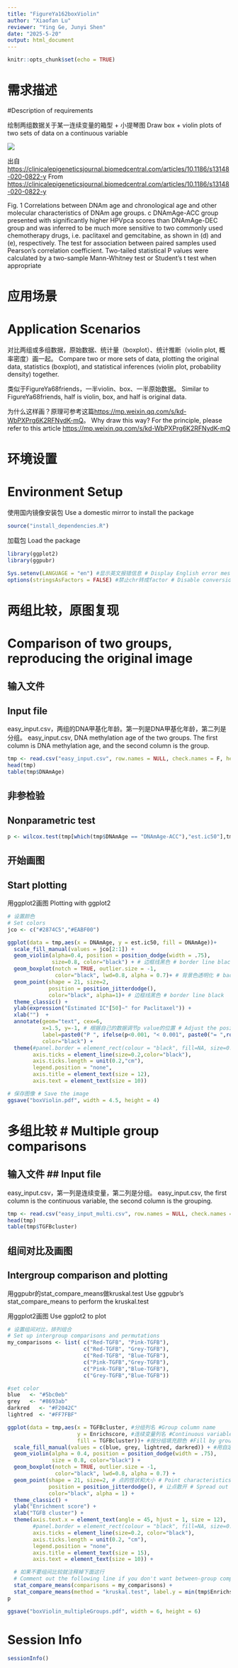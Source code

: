```yaml
---
title: "FigureYa162boxViolin"
author: "Xiaofan Lu"
reviewer: "Ying Ge, Junyi Shen"
date: "2025-5-20"
output: html_document
---
```


```r
knitr::opts_chunk$set(echo = TRUE)
```

# 需求描述
#Description of requirements

绘制两组数据关于某一连续变量的箱型 + 小提琴图
Draw box + violin plots of two sets of data on a continuous variable

![](example.png)

出自<https://clinicalepigeneticsjournal.biomedcentral.com/articles/10.1186/s13148-020-0822-y>
From <https://clinicalepigeneticsjournal.biomedcentral.com/articles/10.1186/s13148-020-0822-y>

Fig. 1 Correlations between DNAm age and chronological age and other molecular characteristics of DNAm age groups. c DNAmAge-ACC group presented with significantly higher HPVpca scores than DNAmAge-DEC group and was inferred to be much more sensitive to two commonly used chemotherapy drugs, i.e. paclitaxel and gemcitabine, as shown in (d) and (e), respectively. The test for association between paired samples used Pearson’s correlation coefficient. Two-tailed statistical P values were calculated by a two-sample Mann-Whitney test or Student’s t test when appropriate

# 应用场景
# Application Scenarios

对比两组或多组数据，原始数据、统计量（boxplot）、统计推断（violin plot, 概率密度）画一起。
Compare two or more sets of data, plotting the original data, statistics (boxplot), and statistical inferences (violin plot, probability density) together.

类似于FigureYa68friends，一半violin、box、一半原始数据。
Similar to FigureYa68friends, half is violin, box, and half is original data.

为什么这样画？原理可参考这篇<https://mp.weixin.qq.com/s/kd-WbPXPrg6K2RFNydK-mQ>。
Why draw this way? For the principle, please refer to this article <https://mp.weixin.qq.com/s/kd-WbPXPrg6K2RFNydK-mQ>

# 环境设置
# Environment Setup

使用国内镜像安装包
Use a domestic mirror to install the package

```r
source("install_dependencies.R")

```

加载包
Load the package

```r
library(ggplot2)
library(ggpubr)

Sys.setenv(LANGUAGE = "en") #显示英文报错信息 # Display English error messages
options(stringsAsFactors = FALSE) #禁止chr转成factor # Disable conversion of chr to factor
```

# 两组比较，原图复现
# Comparison of two groups, reproducing the original image

## 输入文件
## Input file

easy_input.csv，两组的DNA甲基化年龄。第一列是DNA甲基化年龄，第二列是分组。
easy_input.csv, DNA methylation age of the two groups. The first column is DNA methylation age, and the second column is the group.

```r
tmp <- read.csv("easy_input.csv", row.names = NULL, check.names = F, header = T, stringsAsFactors = F)
head(tmp)
table(tmp$DNAmAge)
```

## 非参检验
## Nonparametric test

```r
p <- wilcox.test(tmp[which(tmp$DNAmAge == "DNAmAge-ACC"),"est.ic50"],tmp[which(tmp$DNAmAge == "DNAmAge-DCC"),"est.ic50"])$p.value
```

## 开始画图
## Start plotting

用ggplot2画图
Plotting with ggplot2

```r
# 设置颜色
# Set colors
jco <- c("#2874C5","#EABF00")

ggplot(data = tmp,aes(x = DNAmAge, y = est.ic50, fill = DNAmAge))+
  scale_fill_manual(values = jco[2:1]) + 
  geom_violin(alpha=0.4, position = position_dodge(width = .75),
              size=0.8, color="black") + # 边框线黑色 # border line black
  geom_boxplot(notch = TRUE, outlier.size = -1, 
               color="black", lwd=0.8, alpha = 0.7)+ # 背景色透明化 # background color transparent
  geom_point(shape = 21, size=2, 
             position = position_jitterdodge(), 
             color="black", alpha=1)+ # 边框线黑色 # border line black
  theme_classic() +
  ylab(expression("Estimated IC"[50]~" for Paclitaxel")) +
  xlab("")  +
  annotate(geom="text", cex=6,
           x=1.5, y=-1, # 根据自己的数据调节p value的位置 # Adjust the position of the p value based on your own data
           label=paste0("P ", ifelse(p<0.001, "< 0.001", paste0("= ",round(p,3)))), # 添加P值 # Add the P value
           color="black") + 
  theme(#panel.border = element_rect(colour = "black", fill=NA, size=0.2), # 原图有框 # The original image has a frame
        axis.ticks = element_line(size=0.2,color="black"),
        axis.ticks.length = unit(0.2,"cm"),
        legend.position = "none",
        axis.title = element_text(size = 12),
        axis.text = element_text(size = 10))

# 保存图像 # Save the image
ggsave("boxViolin.pdf", width = 4.5, height = 4)
```

# 多组比较 # Multiple group comparisons

## 输入文件 ## Input file

easy_input.csv，第一列是连续变量，第二列是分组。
easy_input.csv, the first column is the continuous variable, the second column is the grouping.

```r
tmp <- read.csv("easy_input_multi.csv", row.names = NULL, check.names = F, header = T, stringsAsFactors = F)
head(tmp)
table(tmp$TGFBcluster)
```

## 组间对比及画图
## Intergroup comparison and plotting

用ggpubr的stat_compare_means做kruskal.test
Use ggpubr's stat_compare_means to perform the kruskal.test

用ggplot2画图
Use ggplot2 to plot

```r
# 设置组间对比，排列组合
# Set up intergroup comparisons and permutations
my_comparisons <- list( c("Red-TGFB", "Pink-TGFB"), 
                        c("Red-TGFB", "Grey-TGFB"), 
                        c("Red-TGFB", "Blue-TGFB"), 
                        c("Pink-TGFB","Grey-TGFB"),
                        c("Pink-TGFB","Blue-TGFB"),
                        c("Grey-TGFB","Blue-TGFB"))

#set color
blue   <- "#5bc0eb"
grey   <- "#8693ab"
darkred   <- "#F2042C"
lightred  <- "#FF7FBF"

ggplot(data = tmp,aes(x = TGFBcluster, #分组列名 #Group column name
                      y = Enrichscore, #连续变量列名 #Continuous variable column name
                      fill = TGFBcluster))+ #按分组填充颜色 #Fill by group
  scale_fill_manual(values = c(blue, grey, lightred, darkred)) + #用自定义颜色填充 #Fill with custom color
  geom_violin(alpha = 0.4, position = position_dodge(width = .75), 
              size = 0.8, color="black") +
  geom_boxplot(notch = TRUE, outlier.size = -1, 
               color="black", lwd=0.8, alpha = 0.7) +
  geom_point(shape = 21, size=2, # 点的性状和大小 # Point characteristics and size
             position = position_jitterdodge(), # 让点散开 # Spread out the points
             color="black", alpha = 1) +
  theme_classic() + 
  ylab("Enrichment score") +
  xlab("TGFB cluster") +
  theme(axis.text.x = element_text(angle = 45, hjust = 1, size = 12),
        #panel.border = element_rect(colour = "black", fill=NA, size=0.2),
        axis.ticks = element_line(size=0.2, color="black"),
        axis.ticks.length = unit(0.2, "cm"),
        legend.position = "none",
        axis.title = element_text(size = 15),
        axis.text = element_text(size = 10)) +

  # 如果不要组间比较就注释掉下面这行 
  # Comment out the following line if you don't want between-group comparisons. 
  stat_compare_means(comparisons = my_comparisons) + 
  stat_compare_means(method = "kruskal.test", label.y = min(tmp$Enrichscore))
p

ggsave("boxViolin_multipleGroups.pdf", width = 6, height = 6)
```

# Session Info

```r
sessionInfo()
```
